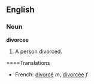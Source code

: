 ==English==

===Noun===

'''divorcee'''

#A person divorced.

====Translations
*French: [[divorcé]] ''m'', [[divorcée]] ''f''